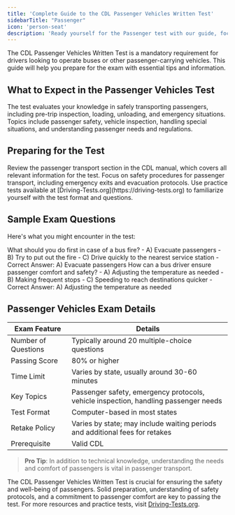 ```yaml
---
title: 'Complete Guide to the CDL Passenger Vehicles Written Test'
sidebarTitle: "Passenger"
icon: 'person-seat'
description: 'Ready yourself for the Passenger test with our guide, focusing on skills for safely transporting multiple passengers in commercial vehicles.'
---
```


The CDL Passenger Vehicles Written Test is a mandatory requirement for drivers looking to operate buses or other passenger-carrying vehicles. This guide will help you prepare for the exam with essential tips and information.

## What to Expect in the Passenger Vehicles Test

<AccordionGroup>
  <Accordion title="Exam Focus">
    The test evaluates your knowledge in safely transporting passengers, including pre-trip inspection, loading, unloading, and emergency situations.
  </Accordion>

  <Accordion title="Key Topics">
    Topics include passenger safety, vehicle inspection, handling special situations, and understanding passenger needs and regulations.
  </Accordion>
</AccordionGroup>

## Preparing for the Test

<Steps>
  <Step title="Study the CDL Manual">
    Review the passenger transport section in the CDL manual, which covers all relevant information for the test.
  </Step>

  <Step title="Understand Safety Protocols">
    Focus on safety procedures for passenger transport, including emergency exits and evacuation protocols.
  </Step>

  <Step title="Take Practice Tests">
    Use practice tests available at [Driving-Tests.org](https://driving-tests.org) to familiarize yourself with the test format and questions.
  </Step>
</Steps>

## Sample Exam Questions

Here's what you might encounter in the test:

<AccordionGroup>
  <Accordion title="Question 1: Emergency Situations">
    What should you do first in case of a bus fire?
    - A) Evacuate passengers
    - B) Try to put out the fire
    - C) Drive quickly to the nearest service station
    - Correct Answer: A) Evacuate passengers
  </Accordion>

  <Accordion title="Question 2: Passenger Comfort">
    How can a bus driver ensure passenger comfort and safety?
    - A) Adjusting the temperature as needed
    - B) Making frequent stops
    - C) Speeding to reach destinations quicker
    - Correct Answer: A) Adjusting the temperature as needed
  </Accordion>
</AccordionGroup>

## Passenger Vehicles Exam Details

| Exam Feature           | Details                                           |
|------------------------|---------------------------------------------------|
| Number of Questions    | Typically around 20 multiple-choice questions     |
| Passing Score          | 80% or higher                                     |
| Time Limit             | Varies by state, usually around 30-60 minutes     |
| Key Topics             | Passenger safety, emergency protocols, vehicle inspection, handling passenger needs |
| Test Format            | Computer-based in most states                     |
| Retake Policy          | Varies by state; may include waiting periods and additional fees for retakes |
| Prerequisite           | Valid CDL                                         |

> **Pro Tip**: In addition to technical knowledge, understanding the needs and comfort of passengers is vital in passenger transport.

<Snippet file="passenger-endorsement-diagram.mdx" />

The CDL Passenger Vehicles Written Test is crucial for ensuring the safety and well-being of passengers. Solid preparation, understanding of safety protocols, and a commitment to passenger comfort are key to passing the test. For more resources and practice tests, visit [Driving-Tests.org](https://driving-tests.org).

<Snippet file="cdl-premium.mdx" />